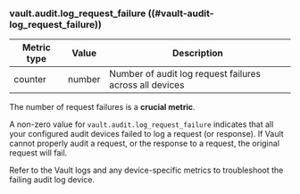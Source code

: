 ### vault.audit.log_request_failure ((#vault-audit-log_request_failure))

| Metric type | Value  | Description                                             |
|-------------|--------|---------------------------------------------------------|
| counter     | number | Number of audit log request failures across all devices |

The number of request failures is a **crucial metric**.

A non-zero value for `vault.audit.log_request_failure` indicates that all your
configured audit devices failed to log a request (or response). If Vault cannot
properly audit a request, or the response to a request, the original request
will fail.

Refer to the Vault logs and any device-specific metrics to troubleshoot the
failing audit log device.
